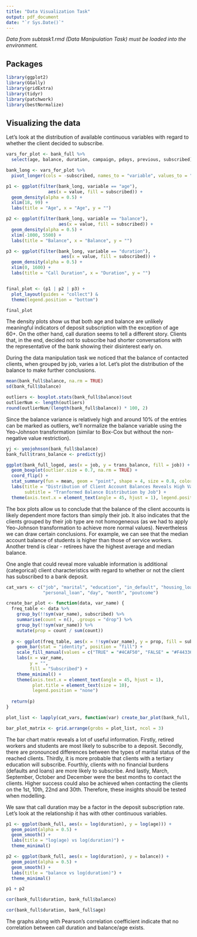 ```yaml
---
title: "Data Visualization Task"
output: pdf_document
date: "`r Sys.Date()`"
---
```


*Data from subtask1.rmd (Data Manipulation Task) must be loaded into the environment.*

## Packages

```r
library(ggplot2)
library(GGally)
library(gridExtra)
library(tidyr)
library(patchwork)
library(bestNormalize)
```

## Visualizing the data

Let's look at the distribution of available continuous variables with regard to whether the client decided to subscribe.

```r
vars_for_plot <- bank_full %>%
  select(age, balance, duration, campaign, pdays, previous, subscribed)

bank_long <- vars_for_plot %>%
  pivot_longer(cols = -subscribed, names_to = "variable", values_to = "value")

p1 <- ggplot(filter(bank_long, variable == "age"),
                aes(x = value, fill = subscribed)) +
  geom_density(alpha = 0.5) +
  xlim(18, 99) +
  labs(title = "Age", x = "Age", y = "")

p2 <- ggplot(filter(bank_long, variable == "balance"),
                    aes(x = value, fill = subscribed)) +
  geom_density(alpha = 0.5) +
  xlim(-1000, 5500) +
  labs(title = "Balance", x = "Balance", y = "")

p3 <- ggplot(filter(bank_long, variable == "duration"),
                     aes(x = value, fill = subscribed)) +
  geom_density(alpha = 0.5) +
  xlim(0, 1600) +
  labs(title = "Call Duration", x = "Duration", y = "")


final_plot <- (p1 | p2 | p3) +
  plot_layout(guides = "collect") &
  theme(legend.position = "bottom")

final_plot
```

The density plots show us that both age and balance are unlikely meaningful indicators of deposit subscription with the exception of age 60+. On the other hand, call duration seems to tell a different story. Clients that, in the end, decided not to subscribe had shorter conversations with the representative of the bank showing their disinterest early on.

During the data manipulation task we noticed that the balance of contacted clients, when grouped by job, varies a lot. Let's plot the distribution of the balance to make further conclusions.

```r
mean(bank_full$balance, na.rm = TRUE)
sd(bank_full$balance)

outliers <- boxplot.stats(bank_full$balance)$out
outlierNum <- length(outliers)
round(outlierNum/(length(bank_full$balance)) * 100, 2)

```

Since the balance variance is relatively high and around 10% of the entries can be marked as outliers, we'll normalize the balance variable using the Yeo-Johnson transformation (similar to Box-Cox but without the non-negative value restriction).

```r
yj <- yeojohnson(bank_full$balance)
bank_full$trans_balance <- predict(yj)

ggplot(bank_full_loged, aes(x = job, y = trans_balance, fill = job)) + 
  geom_boxplot(outlier.size = 0.7, na.rm = TRUE) +
  coord_flip() + 
  stat_summary(fun = mean, geom = "point", shape = 4, size = 0.8, color = "black", na.rm = TRUE) + 
  labs(title = "Distribution of Client Account Balances Reveals High Variance",
       subtitle = "Tranformed Balance Distribution by Job") +
  theme(axis.text.x = element_text(angle = 45, hjust = 1), legend.position = "none")
```

The box plots allow us to conclude that the balance of the client accounts is likely dependent more factors than simply their job. It also indicates that the clients grouped by their job type are not homogeneous (as we had to apply Yeo-Johnson transformation to achieve more normal values). Nevertheless we can draw certain conclusions. For example, we can see that the median account balance of students is higher than those of service workers. Another trend is clear - retirees have the highest average and median balance.

One angle that could reveal more valuable information is additional (categorical) client characteristics with regard to whether or not the client has subscribed to a bank deposit.

```r
cat_vars <- c("job", "marital", "education", "in_default", "housing_loan", 
              "personal_loan", "day", "month", "poutcome")

create_bar_plot <- function(data, var_name) {
  freq_table <- data %>%
    group_by(!!sym(var_name), subscribed) %>%
    summarise(count = n(), .groups = "drop") %>%
    group_by(!!sym(var_name)) %>%
    mutate(prop = count / sum(count))
  
  p <- ggplot(freq_table, aes(x = !!sym(var_name), y = prop, fill = subscribed)) +
    geom_bar(stat = "identity", position = "fill") +
    scale_fill_manual(values = c("TRUE" = "#4CAF50", "FALSE" = "#F44336")) +
    labs(x = var_name,
         y = "",
         fill = "Subscribed") +
    theme_minimal() +
    theme(axis.text.x = element_text(angle = 45, hjust = 1),
          plot.title = element_text(size = 10),
          legend.position = "none")
  
  return(p)
}

plot_list <- lapply(cat_vars, function(var) create_bar_plot(bank_full, var))

bar_plot_matrix <- grid.arrange(grobs = plot_list, ncol = 3)
```

The bar chart matrix reveals a lot of useful information. Firstly, retired workers and students are most likely to subscribe to a deposit. Secondly, there are pronounced differences between the types of marital status of the reached clients. Thirdly, it is more probable that clients with a tertiary education will subscribe. Fourthly, clients with no financial burdens (defaults and loans) are more likely to subscribe. And lastly, March, September, October and December were the best months to contact the clients. Higher success could also be achieved when contacting the clients on the 1st, 10th, 22nd and 30th. Therefore, these insights should be tested when modelling.

We saw that call duration may be a factor in the deposit subscription rate. Let's look at the relationship it has with other continuous variables.

```r
p1 <- ggplot(bank_full, aes(x = log(duration), y = log(age))) +
  geom_point(alpha = 0.5) + 
  geom_smooth() +
  labs(title = "log(age) vs log(duration)") +
  theme_minimal()

p2 <- ggplot(bank_full, aes(x = log(duration), y = balance)) +
  geom_point(alpha = 0.5) +
  geom_smooth() +
  labs(title = "balance vs log(duration)") +
  theme_minimal()

p1 + p2
```

```r
cor(bank_full$duration, bank_full$balance)

cor(bank_full$duration, bank_full$age)
```

The graphs along with Pearson's correlation coefficient indicate that no correlation between call duration and balance/age exists.
